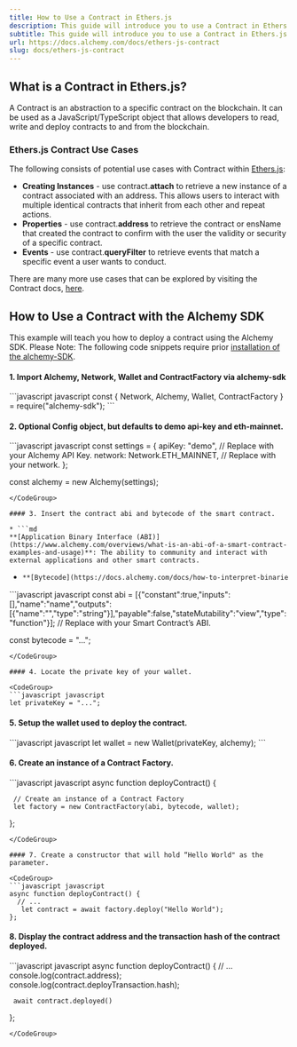```yaml
---
title: How to Use a Contract in Ethers.js
description: This guide will introduce you to use a Contract in Ethers.js and level up your Web3 stack!
subtitle: This guide will introduce you to use a Contract in Ethers.js and level up your Web3 stack!
url: https://docs.alchemy.com/docs/ethers-js-contract
slug: docs/ethers-js-contract
---
```


## What is a Contract in Ethers.js?

A Contract is an abstraction to a specific contract on the blockchain. It can be used as a JavaScript/TypeScript object that allows developers to read, write and deploy contracts to and from the blockchain.

### Ethers.js Contract Use Cases

The following consists of potential use cases with Contract within [Ethers.js](/docs/what-is-ethers-js):

* **Creating Instances** - use contract.**attach** to retrieve a new instance of a contract associated with an address. This allows users to interact with multiple identical contracts that inherit from each other and repeat actions.
* **Properties** - use contract.**address** to retrieve the contract or ensName that created the contract to confirm with the user the validity or security of a specific contract.
* **Events** - use contract.**queryFilter** to retrieve events that match a specific event a user wants to conduct.

There are many more use cases that can be explored by visiting the Contract docs, [here](https://docs.ethers.io/v5/single-page/#/v5/api/contract/).

## How to Use a Contract with the Alchemy SDK

This example will teach you how to deploy a contract using the Alchemy SDK. Please Note: The following code snippets require prior [installation of the alchemy-SDK](/reference/alchemy-sdk-quickstart).

#### 1. Import Alchemy, Network, Wallet and ContractFactory via alchemy-sdk

<CodeGroup>
  ```javascript javascript
  const { Network, Alchemy, Wallet, ContractFactory } = require("alchemy-sdk");
  ```
</CodeGroup>

#### 2. Optional Config object, but defaults to demo api-key and eth-mainnet.

<CodeGroup>
  ```javascript javascript
  const settings = {
      apiKey: "demo", // Replace with your Alchemy API Key.
      network: Network.ETH_MAINNET, // Replace with your network.
  };

  const alchemy = new Alchemy(settings);
  ```
</CodeGroup>

#### 3. Insert the contract abi and bytecode of the smart contract.

* ```md
  **[Application Binary Interface (ABI)](https://www.alchemy.com/overviews/what-is-an-abi-of-a-smart-contract-examples-and-usage)**: The ability to community and interact with external applications and other smart contracts.
  ```
* ```md
  **[Bytecode](https://docs.alchemy.com/docs/how-to-interpret-binaries-in-solidity)**: The raw data published via a smart contract to the Ethereum blockchain. 
  ```

<CodeGroup>
  ```javascript javascript
  const abi = [{"constant":true,"inputs":[],"name":"name","outputs":[{"name":"","type":"string"}],"payable":false,"stateMutability":"view","type":"function"}]; // Replace with your Smart Contract’s ABI.

  const bytecode = "...";
  ```
</CodeGroup>

#### 4. Locate the private key of your wallet.

<CodeGroup>
  ```javascript javascript
  let privateKey = "...";
  ```
</CodeGroup>

#### 5. Setup the wallet used to deploy the contract.

<CodeGroup>
  ```javascript javascript
  let wallet = new Wallet(privateKey, alchemy);
  ```
</CodeGroup>

#### 6. Create an instance of a Contract Factory.

<CodeGroup>
  ```javascript javascript
  async function deployContract() {

     // Create an instance of a Contract Factory
     let factory = new ContractFactory(abi, bytecode, wallet);

  };
  ```
</CodeGroup>

#### 7. Create a constructor that will hold “Hello World" as the parameter.

<CodeGroup>
  ```javascript javascript
  async function deployContract() {
    // ...
     let contract = await factory.deploy("Hello World");
  };
  ```
</CodeGroup>

#### 8. Display the contract address and the transaction hash of the contract deployed.

<CodeGroup>
  ```javascript javascript
  async function deployContract() {
     // ...
     console.log(contract.address);
     console.log(contract.deployTransaction.hash);

     await contract.deployed()
  };
  ```
</CodeGroup>
